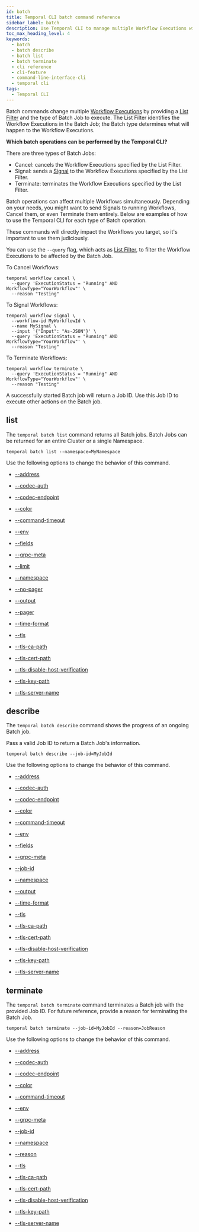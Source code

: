 ```yaml
---
id: batch
title: Temporal CLI batch command reference
sidebar_label: batch
description: Use Temporal CLI to manage multiple Workflow Executions with Batch Jobs that can Cancel, Signal, or Terminate Workflows. Filter and monitor Batch Jobs effectively.
toc_max_heading_level: 4
keywords:
  - batch
  - batch describe
  - batch list
  - batch terminate
  - cli reference
  - cli-feature
  - command-line-interface-cli
  - temporal cli
tags:
  - Temporal CLI
---
```


Batch commands change multiple [Workflow Executions](/workflows#workflow-execution) by providing a [List Filter](/clusters#visibility) and the type of Batch Job to execute.
The List Filter identifies the Workflow Executions in the Batch Job; the Batch type determines what will happen to the Workflow Executions.

**Which batch operations can be performed by the Temporal CLI?**

There are three types of Batch Jobs:

- Cancel: cancels the Workflow Executions specified by the List Filter.
- Signal: sends a [Signal](/encyclopedia/workflow-message-passing#sending-signals) to the Workflow Executions specified by the List Filter.
- Terminate: terminates the Workflow Executions specified by the List Filter.

Batch operations can affect multiple Workflows simultaneously.
Depending on your needs, you might want to send Signals to running Workflows, Cancel them, or even Terminate them entirely.
Below are examples of how to use the Temporal CLI for each type of Batch operation.

These commands will directly impact the Workflows you target, so it's important to use them judiciously.

You can use the `--query` flag, which acts as [List Filter](/list-filter), to filter the Workflow Executions to be affected by the Batch Job.

To Cancel Workflows:

```command
temporal workflow cancel \
  --query 'ExecutionStatus = "Running" AND WorkflowType="YourWorkflow"' \
  --reason "Testing"
```

To Signal Workflows:

```command
temporal workflow signal \
  --workflow-id MyWorkflowId \
  --name MySignal \
  --input '{"Input": "As-JSON"}' \
  --query 'ExecutionStatus = "Running" AND WorkflowType="YourWorkflow"' \
  --reason "Testing"
```

To Terminate Workflows:

```command
temporal workflow terminate \
  --query 'ExecutionStatus = "Running" AND WorkflowType="YourWorkflow"' \
  --reason "Testing"
```

A successfully started Batch job will return a Job ID.
Use this Job ID to execute other actions on the Batch job.

## list

The `temporal batch list` command returns all Batch jobs.
Batch Jobs can be returned for an entire Cluster or a single Namespace.

`temporal batch list --namespace=MyNamespace`

Use the following options to change the behavior of this command.

- [--address](/cli/cmd-options#address)

- [--codec-auth](/cli/cmd-options#codec-auth)

- [--codec-endpoint](/cli/cmd-options#codec-endpoint)

- [--color](/cli/cmd-options#color)

- [--command-timeout](/cli/cmd-options#command-timeout)

- [--env](/cli/cmd-options#env)

- [--fields](/cli/cmd-options#fields)

- [--grpc-meta](/cli/cmd-options#grpc-meta)

- [--limit](/cli/cmd-options#limit)

- [--namespace](/cli/cmd-options#namespace)

- [--no-pager](/cli/cmd-options#no-pager)

- [--output](/cli/cmd-options#output)

- [--pager](/cli/cmd-options#pager)

- [--time-format](/cli/cmd-options#time-format)

- [--tls](/cli/cmd-options#tls)

- [--tls-ca-path](/cli/cmd-options#tls-ca-path)

- [--tls-cert-path](/cli/cmd-options#tls-cert-path)

- [--tls-disable-host-verification](/cli/cmd-options#tls-disable-host-verification)

- [--tls-key-path](/cli/cmd-options#tls-key-path)

- [--tls-server-name](/cli/cmd-options#tls-server-name)

## describe

The `temporal batch describe` command shows the progress of an ongoing Batch job.

Pass a valid Job ID to return a Batch Job's information.

`temporal batch describe --job-id=MyJobId`

Use the following options to change the behavior of this command.

- [--address](/cli/cmd-options#address)

- [--codec-auth](/cli/cmd-options#codec-auth)

- [--codec-endpoint](/cli/cmd-options#codec-endpoint)

- [--color](/cli/cmd-options#color)

- [--command-timeout](/cli/cmd-options#command-timeout)

- [--env](/cli/cmd-options#env)

- [--fields](/cli/cmd-options#fields)

- [--grpc-meta](/cli/cmd-options#grpc-meta)

- [--job-id](/cli/cmd-options#job-id)

- [--namespace](/cli/cmd-options#namespace)

- [--output](/cli/cmd-options#output)

- [--time-format](/cli/cmd-options#time-format)

- [--tls](/cli/cmd-options#tls)

- [--tls-ca-path](/cli/cmd-options#tls-ca-path)

- [--tls-cert-path](/cli/cmd-options#tls-cert-path)

- [--tls-disable-host-verification](/cli/cmd-options#tls-disable-host-verification)

- [--tls-key-path](/cli/cmd-options#tls-key-path)

- [--tls-server-name](/cli/cmd-options#tls-server-name)

## terminate

The `temporal batch terminate` command terminates a Batch job with the provided Job ID.
For future reference, provide a reason for terminating the Batch Job.

`temporal batch terminate --job-id=MyJobId --reason=JobReason`

Use the following options to change the behavior of this command.

- [--address](/cli/cmd-options#address)

- [--codec-auth](/cli/cmd-options#codec-auth)

- [--codec-endpoint](/cli/cmd-options#codec-endpoint)

- [--color](/cli/cmd-options#color)

- [--command-timeout](/cli/cmd-options#command-timeout)

- [--env](/cli/cmd-options#env)

- [--grpc-meta](/cli/cmd-options#grpc-meta)

- [--job-id](/cli/cmd-options#job-id)

- [--namespace](/cli/cmd-options#namespace)

- [--reason](/cli/cmd-options#reason)

- [--tls](/cli/cmd-options#tls)

- [--tls-ca-path](/cli/cmd-options#tls-ca-path)

- [--tls-cert-path](/cli/cmd-options#tls-cert-path)

- [--tls-disable-host-verification](/cli/cmd-options#tls-disable-host-verification)

- [--tls-key-path](/cli/cmd-options#tls-key-path)

- [--tls-server-name](/cli/cmd-options#tls-server-name)

